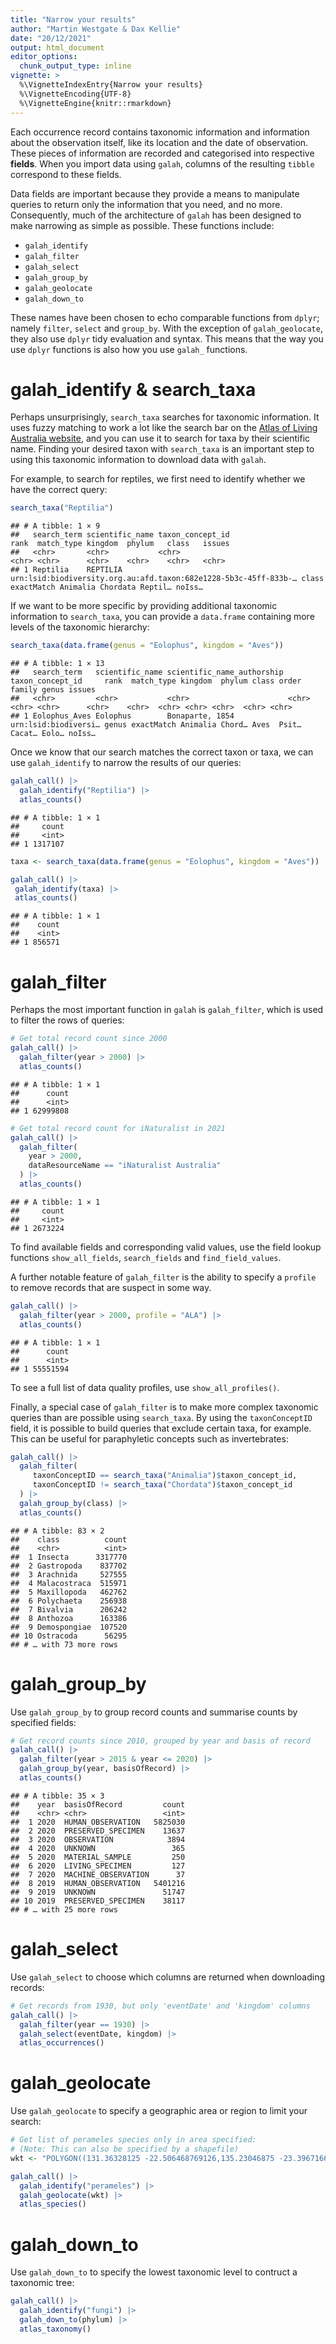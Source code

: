 ```yaml
---
title: "Narrow your results"
author: "Martin Westgate & Dax Kellie"
date: "20/12/2021"
output: html_document
editor_options: 
  chunk_output_type: inline
vignette: >
  %\VignetteIndexEntry{Narrow your results}
  %\VignetteEncoding{UTF-8}
  %\VignetteEngine{knitr::rmarkdown}
---
```

  
Each occurrence record contains taxonomic information and 
information about the observation itself, like its location and the date
of observation. These pieces of information are recorded and categorised into 
respective **fields**. When you import data using `galah`, columns of the 
resulting `tibble` correspond to these fields.

Data fields are important because they provide a means to manipulate queries
to return only the information that you need, and no more. Consequently, much of 
the architecture of `galah` has been designed to make narrowing as simple as possible. 
These functions include:

-   `galah_identify`
-   `galah_filter`
-   `galah_select`
-   `galah_group_by`
-   `galah_geolocate`
-   `galah_down_to`

These names have been chosen to echo comparable functions from `dplyr`; namely
`filter`, `select` and `group_by`. With the exception of `galah_geolocate`, they
also use `dplyr` tidy evaluation and syntax. This means that the 
way you use `dplyr` functions is also how you use `galah_` functions.

# galah_identify & search_taxa
Perhaps unsurprisingly, `search_taxa` searches for taxonomic information. 
It uses fuzzy matching to work a lot like the search bar on the 
[Atlas of Living Australia website](https://bie-ws.ala.org.au/), 
and you can use it to search for taxa by their scientific name. Finding your 
desired taxon with `search_taxa` is an important step to using this taxonomic 
information to download  data with `galah`.  
  
For example, to search for reptiles, we first need to identify whether we have 
the correct query:


```r
search_taxa("Reptilia")
```

```
## # A tibble: 1 × 9
##   search_term scientific_name taxon_concept_id                                                 rank  match_type kingdom  phylum   class   issues
##   <chr>       <chr>           <chr>                                                            <chr> <chr>      <chr>    <chr>    <chr>   <chr> 
## 1 Reptilia    REPTILIA        urn:lsid:biodiversity.org.au:afd.taxon:682e1228-5b3c-45ff-833b-… class exactMatch Animalia Chordata Reptil… noIss…
```

If we want to be more specific by providing additional taxonomic information
to `search_taxa`, you can provide a `data.frame` containing more levels of the
taxonomic hierarchy:

```r
search_taxa(data.frame(genus = "Eolophus", kingdom = "Aves"))
```

```
## # A tibble: 1 × 13
##   search_term   scientific_name scientific_name_authorship taxon_concept_id     rank  match_type kingdom  phylum class order family genus issues
##   <chr>         <chr>           <chr>                      <chr>                <chr> <chr>      <chr>    <chr>  <chr> <chr> <chr>  <chr> <chr> 
## 1 Eolophus_Aves Eolophus        Bonaparte, 1854            urn:lsid:biodiversi… genus exactMatch Animalia Chord… Aves  Psit… Cacat… Eolo… noIss…
```

Once we know that our search matches the correct taxon or taxa, we 
can use `galah_identify` to narrow the results of our queries:

```r
galah_call() |>
  galah_identify("Reptilia") |>
  atlas_counts()
```

```
## # A tibble: 1 × 1
##     count
##     <int>
## 1 1317107
```


```r
taxa <- search_taxa(data.frame(genus = "Eolophus", kingdom = "Aves"))

galah_call() |>
 galah_identify(taxa) |>
 atlas_counts()
```

```
## # A tibble: 1 × 1
##    count
##    <int>
## 1 856571
```

# galah_filter
Perhaps the most important function in `galah` is `galah_filter`, which is used
to filter the rows of queries:


```r
# Get total record count since 2000
galah_call() |>
  galah_filter(year > 2000) |>
  atlas_counts()
```

```
## # A tibble: 1 × 1
##      count
##      <int>
## 1 62999808
```

```r
# Get total record count for iNaturalist in 2021
galah_call() |>
  galah_filter(
    year > 2000,
    dataResourceName == "iNaturalist Australia"
  ) |>
  atlas_counts()
```

```
## # A tibble: 1 × 1
##     count
##     <int>
## 1 2673224
```

To find available fields and corresponding valid values, use the field lookup 
functions `show_all_fields`, `search_fields` and `find_field_values`.  

A further notable feature of `galah_filter` is the ability to specify a `profile` to 
remove records that are suspect in some way. 


```r
galah_call() |>
  galah_filter(year > 2000, profile = "ALA") |>
  atlas_counts()
```

```
## # A tibble: 1 × 1
##      count
##      <int>
## 1 55551594
```

To see a full list of data quality profiles, use `show_all_profiles()`.

Finally, a special case of `galah_filter` is to make more complex taxonomic
queries than are possible using `search_taxa`. By using the `taxonConceptID` 
field, it is possible to build queries that exclude certain taxa, for example.
This can be useful for paraphyletic concepts such as invertebrates:


```r
galah_call() |>
  galah_filter(
     taxonConceptID == search_taxa("Animalia")$taxon_concept_id,
     taxonConceptID != search_taxa("Chordata")$taxon_concept_id
  ) |>
  galah_group_by(class) |>
  atlas_counts()
```

```
## # A tibble: 83 × 2
##    class          count
##    <chr>          <int>
##  1 Insecta      3317770
##  2 Gastropoda    837702
##  3 Arachnida     527555
##  4 Malacostraca  515971
##  5 Maxillopoda   462762
##  6 Polychaeta    256938
##  7 Bivalvia      206242
##  8 Anthozoa      163386
##  9 Demospongiae  107520
## 10 Ostracoda      56295
## # … with 73 more rows
```

# galah_group_by
Use `galah_group_by` to group record counts and summarise counts by specified fields:


```r
# Get record counts since 2010, grouped by year and basis of record
galah_call() |>
  galah_filter(year > 2015 & year <= 2020) |>
  galah_group_by(year, basisOfRecord) |>
  atlas_counts()
```

```
## # A tibble: 35 × 3
##    year  basisOfRecord         count
##    <chr> <chr>                 <int>
##  1 2020  HUMAN_OBSERVATION   5825030
##  2 2020  PRESERVED_SPECIMEN    13637
##  3 2020  OBSERVATION            3894
##  4 2020  UNKNOWN                 365
##  5 2020  MATERIAL_SAMPLE         250
##  6 2020  LIVING_SPECIMEN         127
##  7 2020  MACHINE_OBSERVATION      37
##  8 2019  HUMAN_OBSERVATION   5401216
##  9 2019  UNKNOWN               51747
## 10 2019  PRESERVED_SPECIMEN    38117
## # … with 25 more rows
```

# galah_select
Use `galah_select` to choose which columns are returned when downloading records:


```r
# Get records from 1930, but only 'eventDate' and 'kingdom' columns
galah_call() |>
  galah_filter(year == 1930) |>
  galah_select(eventDate, kingdom) |>
  atlas_occurrences()
```

# galah_geolocate
Use `galah_geolocate` to specify a geographic area or region to limit your search:


```r
# Get list of perameles species only in area specified:
# (Note: This can also be specified by a shapefile)
wkt <- "POLYGON((131.36328125 -22.506468769126,135.23046875 -23.396716654542,134.17578125 -27.287832521411,127.40820312499 -26.661206402316,128.111328125 -21.037340349154,131.36328125 -22.506468769126))"

galah_call() |>
  galah_identify("perameles") |>
  galah_geolocate(wkt) |>
  atlas_species()
```

# galah_down_to
Use `galah_down_to` to specify the lowest taxonomic level to contruct a taxonomic 
tree:


```r
galah_call() |>
  galah_identify("fungi") |>
  galah_down_to(phylum) |>
  atlas_taxonomy()
```
